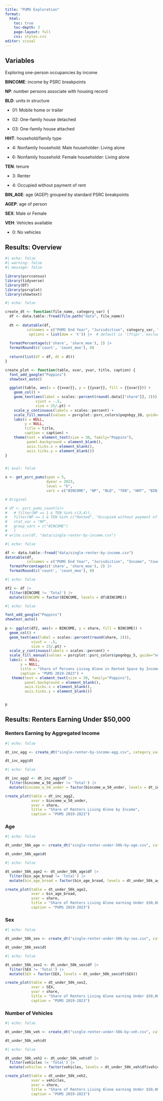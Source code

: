 ```yaml
---
title: "PUMS Exploration"
format: 
  html:
    toc: true
    toc-depth: 3
    page-layout: full
    css: styles.css
editor: visual
---
```


<!-- ::: panel-tabset -->
## Variables

Exploring one-person occupancies by income

**BINCOME**: income by PSRC breakpoints

**NP**: number persons associate with housing record

**BLD**: units in structure

-   01: Mobile home or trailer

-   02: One-family house detached

-   03: One-family house attached

**HHT**: household/family type

-   4: Nonfamily household: Male householder: Living alone

-   6: Nonfamily household: Female householder: Living alone

**TEN**: tenure

-   3: Renter

-   4: Occupied without payment of rent

**BIN_AGE**: age (AGEP) grouped by standard PSRC breakpoints

**AGEP**: age of person

**SEX**: Male or Female

**VEH**: Vehicles available 

- 0: No vehicles

## Results: Overview

```r
#| echo: false
#| warning: false
#| message: false

library(psrccensus)
library(tidyverse)
library(DT)
library(psrcplot)
library(showtext)
```

```r
#| echo: false

create_dt <- function(file_name, category_var) {
  df <- data.table::fread(file.path("data", file_name))
  
  dt <- datatable(df,
          colnames = c("PUMS End Year", "Jurisdiction", category_var, "Count", "Count MOE", "Share", "Share MOE"),
           options = list(dom = 't')) |>  # default is 'lftipr', exclude f to remove search bar 
                             
  formatPercentage(c('share', 'share_moe'), 2) |> 
  formatRound(c('count', 'count_moe'), 0)
  
  return(list(df = df, dt = dt))
}

create_plot <- function(table, xvar, yvar, title, caption) {
  font_add_google("Poppins")
  showtext_auto()

  ggplot(table, aes(x = {{xvar}}, y = {{yvar}}, fill = {{xvar}})) +
    geom_col() +
    geom_text(aes(label = scales::percent(round(.data[["share"]], 2))), 
              vjust = -.5, 
              size = 25/.pt) +
    scale_y_continuous(labels = scales::percent) +
    scale_fill_manual(values = psrcplot::psrc_colors$pognbgy_10, guide="none") +
    labs(x = NULL,
         y = NULL,
         title = title,
         caption = caption) +
    theme(text = element_text(size = 30, family="Poppins"),
          panel.background = element_blank(),
          axis.ticks.x = element_blank(),
          axis.ticks.y = element_blank())
}



```

```r
#| eval: false

x <- get_psrc_pums(span = 5,                     
                   dyear = 2023,                 
                   level = "h",                  
                   vars = c("BINCOME", "NP", "BLD", "TEN", "HHT", "BIN_AGE", "SEX", "VEH"))

# Original

# df <- psrc_pums_count(x|>
#   # filter(NP == 1 & TEN %in% c(3,4)),
#   filter(NP == 1 & TEN %in% c("Rented", "Occupied without payment of rent")),
#   stat_var = "NP",
#   group_vars = c("BINCOME")
#   )
# write.csv(df, "data/single-renter-by-income.csv")

```

```r
#| echo: false

df <- data.table::fread("data/single-renter-by-income.csv")
datatable(df,
          colnames = c("PUMS End Year", "Jurisdiction", "Income", "Count", "Count MOE", "Share", "Share MOE")) |> 
  formatPercentage(c('share', 'share_moe'), 2) |> 
  formatRound(c('count', 'count_moe'), 0)
```

```r
#| echo: false

df2 <- df |> 
  filter(BINCOME != 'Total') |> 
  mutate(BINCOME = factor(BINCOME, levels = df$BINCOME))


```

```r
#| echo: false

font_add_google("Poppins")
showtext_auto()
                     
p <- ggplot(df2, aes(x = BINCOME, y = share, fill = BINCOME)) +
  geom_col() +
  geom_text(aes(label = scales::percent(round(share, 2))), 
            vjust = -.5, 
            size = 25/.pt) +
  scale_y_continuous(labels = scales::percent) +
  scale_fill_manual(values = psrcplot::psrc_colors$pognbgy_5, guide="none") +
  labs(x = NULL,
       y = NULL,
       title = "Share of Persons Living Alone in Rented Space by Income",
       caption = "PUMS 2019-2023") +
   theme(text = element_text(size = 30, family="Poppins"),
         panel.background = element_blank(),
         axis.ticks.x = element_blank(),
         axis.ticks.y = element_blank())


p
```

## Results: Renters Earning Under $50,000

### Renters Earning by Aggregated Income
```r
#| echo: false

dt_inc_agg <- create_dt("single-renter-by-income-agg.csv", category_var = "Income")

dt_inc_agg$dt
```

```r
#| echo: false

dt_inc_agg2 <- dt_inc_agg$df |> 
  filter(bincome_w_50_under != 'Total') |> 
  mutate(bincome_w_50_under = factor(bincome_w_50_under, levels = dt_inc_agg$df$bincome_w_50_under))

create_plot(table = dt_inc_agg2, 
            xvar = bincome_w_50_under, 
            yvar = share, 
            title = "Share of Renters Living Alone by Income", 
            caption = "PUMS 2019-2023")
```

### Age

```r
#| echo: false

dt_under_50k_age <- create_dt("single-renter-under-50k-by-age.csv", category_var = "Age")

dt_under_50k_age$dt

```

```r
#| echo: false

dt_under_50k_age2 <- dt_under_50k_age$df |> 
  filter(bin_age_broad != 'Total') |> 
  mutate(bin_age_broad = factor(bin_age_broad, levels = dt_under_50k_age$df$bin_age_broad))

create_plot(table = dt_under_50k_age2, 
            xvar = bin_age_broad, 
            yvar = share, 
            title = "Share of Renters Living Alone earning Under $50,000 by Age", 
            caption = "PUMS 2019-2023")

```


### Sex

```r
#| echo: false

dt_under_50k_sex <- create_dt("single-renter-under-50k-by-sex.csv", category_var = "Sex")

dt_under_50k_sex$dt
```
```r
#| echo: false

dt_under_50k_sex2 <- dt_under_50k_sex$df |> 
  filter(SEX != 'Total') |> 
  mutate(SEX = factor(SEX, levels = dt_under_50k_sex$df$SEX))

create_plot(table = dt_under_50k_sex2, 
            xvar = SEX, 
            yvar = share, 
            title = "Share of Renters Living Alone earning Under $50,000 by Sex", 
            caption = "PUMS 2019-2023")

```


### Number of Vehicles

```r
#| echo: false

dt_under_50k_veh <- create_dt("single-renter-under-50k-by-veh.csv", category_var = "Number of Vehicles")

dt_under_50k_veh$dt
```
```r
#| echo: false

dt_under_50k_veh2 <- dt_under_50k_veh$df |> 
  filter(vehicles != 'Total') |> 
  mutate(vehicles = factor(vehicles, levels = dt_under_50k_veh$df$vehicles))

create_plot(table = dt_under_50k_veh2, 
            xvar = vehicles, 
            yvar = share, 
            title = "Share of Renters Living Alone earning Under $50,000 by Number of Vehicles", 
            caption = "PUMS 2019-2023")
```

<!-- ::: -->
